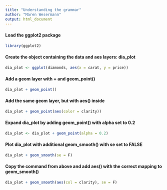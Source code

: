 ```yaml
---
title: "Understanding the grammar"
author: "Maren Wesermann"
output: html_document
---
```


#### Load the ggplot2 package
```r
library(ggplot2)
```


#### Create the object containing the data and aes layers: dia_plot
```r
dia_plot <- ggplot(diamonds, aes(x = carat, y = price))
```

#### Add a geom layer with + and geom_point()
```r
dia_plot + geom_point()
```

#### Add the same geom layer, but with aes() inside
```r
dia_plot + geom_point(aes(color = clarity))
```

#### Expand dia_plot by adding geom_point() with alpha set to 0.2
```r
dia_plot <- dia_plot + geom_point(alpha = 0.2)
```

#### Plot dia_plot with additional geom_smooth() with se set to FALSE
```r
dia_plot + geom_smooth(se = F)
```

#### Copy the command from above and add aes() with the correct mapping to geom_smooth()
```r
dia_plot + geom_smooth(aes(col = clarity), se = F)
```

